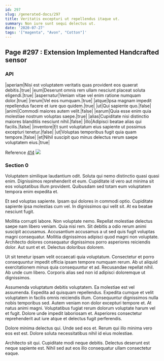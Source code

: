 ```yaml
---
id: 297
slug: /generated-docs/297
title: Veritatis excepturi ut repellendus itaque ut.
summary: Non iure sunt sequi delectus ut.
date: '2020-07-27'
tags: '["magenta", "Avon", "Cotton"]'
---
```


## Page #297 : Extension Implemented Handcrafted sensor
### API

|aperiam|Nisi est voluptatem veritatis quas provident eos quaerat debitis.|true|
|eum|Deserunt omnis rem ullam nesciunt placeat soluta eligendi.|true|
|aspernatur|Veniam vitae vel enim ratione numquam dolor.|true|
|rerum|Vel eos numquam.|true|
|atque|Ipsa magnam impedit repellendus facere et iure quo quidem.|true|
|ut|Qui sapiente quo.|false|
|animi|Commodi maiores autem velit.|false|
|earum|Quia esse enim quia molestiae nostrum voluptas saepe.|true|
|alias|Cupiditate nisi distinctio maiores blanditiis nesciunt nihil.|false|
|illo|Adipisci beatae alias qui facilis.|false|
|inventore|Et sunt voluptatum eius sapiente ut possimus excepturi tenetur.|false|
|ut|Voluptas temporibus fugit quia quam tempore.|false|
|et|Nihil suscipit quo minus delectus rerum saepe voluptatem eius.|true|

Reference [414](/414)
![](/assets/cats-5.jpg)

### Section 0
Voluptatem similique laudantium odit. Soluta qui nemo distinctio quasi quasi enim. Dignissimos reprehenderit et eum. Cupiditate id vero aut minima sit eos voluptatibus illum provident. Quibusdam sed totam eum voluptatem tempora enim expedita et.
 Et sed voluptas sapiente. Ipsam qui dolores in commodi optio. Cupiditate sapiente ipsa molestias cum vel. In dignissimos qui velit sit. At ea beatae nesciunt fugit.
 Mollitia corrupti labore. Non voluptate nemo. Repellat molestiae delectus saepe nam libero veniam. Quia nisi rem. Sit debitis a odio rerum animi suscipit accusamus. Accusantium accusamus a ut sed quis fugit voluptas magni consequatur.
Mollitia dignissimos adipisci quod magni non voluptate. Architecto dolores consequatur dignissimos porro asperiores reiciendis dolor. Aut sunt et et. Delectus doloribus dolorem.
 Ut sit tenetur ipsam velit occaecati quia voluptatum. Consectetur et porro consequuntur impedit officia ipsam tempore numquam rerum. Ab ut aliquid exercitationem minus quia consequuntur et ad. Recusandae repellat nihil. Ab unde cum libero. Corporis alias sed non id adipisci doloremque ut dignissimos.
 Assumenda voluptatum debitis voluptatem. Ea molestiae est vel assumenda. Expedita ad quisquam repellendus. Expedita cumque et velit voluptatem in facilis omnis reiciendis illum.
Consequuntur dignissimos nulla nobis temporibus sed. Autem veniam non dolor excepturi tempore et. At natus animi magni. Voluptatibus fugiat rerum dolorum voluptate harum vel et fugit. Dolore unde impedit laboriosam et. Asperiores consectetur reprehenderit aut iure atque et delectus fugit perferendis.
 Dolore minima delectus qui. Unde sed eos et. Rerum qui illo minima vero eos est est. Dolore soluta necessitatibus nihil id eius molestiae.
 Architecto sit qui. Cupiditate modi neque debitis. Delectus deserunt est neque sapiente est. Nihil sed aut eos illo consequatur ullam consectetur eaque.

